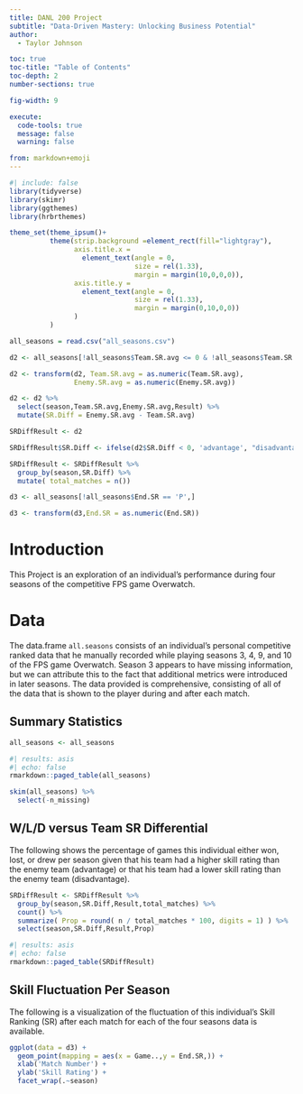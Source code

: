 ```yaml
---
title: DANL 200 Project
subtitle: "Data-Driven Mastery: Unlocking Business Potential"
author: 
  - Taylor Johnson

toc: true
toc-title: "Table of Contents"
toc-depth: 2
number-sections: true

fig-width: 9

execute:
  code-tools: true
  message: false
  warning: false

from: markdown+emoji
---
```

```r
#| include: false
library(tidyverse)
library(skimr)
library(ggthemes)
library(hrbrthemes)

theme_set(theme_ipsum()+
          theme(strip.background =element_rect(fill="lightgray"),
                axis.title.x = 
                  element_text(angle = 0,
                               size = rel(1.33),
                               margin = margin(10,0,0,0)),
                axis.title.y = 
                  element_text(angle = 0,
                               size = rel(1.33),
                               margin = margin(0,10,0,0))
                )
          )

all_seasons = read.csv("all_seasons.csv")

d2 <- all_seasons[!all_seasons$Team.SR.avg <= 0 & !all_seasons$Team.SR.avg == 'P' & !all_seasons$Enemy.SR.avg == 'P',]

d2 <- transform(d2, Team.SR.avg = as.numeric(Team.SR.avg),
                Enemy.SR.avg = as.numeric(Enemy.SR.avg))

d2 <- d2 %>%
  select(season,Team.SR.avg,Enemy.SR.avg,Result) %>%
  mutate(SR.Diff = Enemy.SR.avg - Team.SR.avg)

SRDiffResult <- d2

SRDiffResult$SR.Diff <- ifelse(d2$SR.Diff < 0, 'advantage', "disadvantage")

SRDiffResult <- SRDiffResult %>%
  group_by(season,SR.Diff) %>%
  mutate( total_matches = n())

d3 <- all_seasons[!all_seasons$End.SR == 'P',]

d3 <- transform(d3,End.SR = as.numeric(End.SR))


```



# Introduction

This Project is an exploration of an individual's performance during four seasons of the competitive FPS game Overwatch.


# Data

The data.frame `all.seasons` consists of an individual's personal competitive ranked data that he manually recorded while playing seasons 3, 4, 9, and 10 of the FPS game Overwatch. Season 3 appears to have missing information, but we can attribute this to the fact that additional metrics were introduced in later seasons. The data provided is comprehensive, consisting of all of the data that is shown to the player during and after each match.

## Summary Statistics

```r
all_seasons <- all_seasons
```

```r
#| results: asis
#| echo: false
rmarkdown::paged_table(all_seasons) 
```


```r
skim(all_seasons) %>% 
  select(-n_missing)
```

## W/L/D versus Team SR Differential
The following shows the percentage of games this individual either won, lost, or drew per season given that his team had a higher skill rating than the enemy team (advantage) or that his team had a lower skill rating than the enemy team (disadvantage).

```r
SRDiffResult <- SRDiffResult %>%
  group_by(season,SR.Diff,Result,total_matches) %>%
  count() %>%
  summarize( Prop = round( n / total_matches * 100, digits = 1) ) %>%
  select(season,SR.Diff,Result,Prop)
```

```r
#| results: asis
#| echo: false
rmarkdown::paged_table(SRDiffResult) 
```

## Skill Fluctuation Per Season
The following is a visualization of the fluctuation of this individual's Skill Ranking (SR) after each match for each of the four seasons data is available.


```r

ggplot(data = d3) +
  geom_point(mapping = aes(x = Game..,y = End.SR,)) +
  xlab('Match Number') +
  ylab('Skill Rating') +
  facet_wrap(.~season)
 
```


